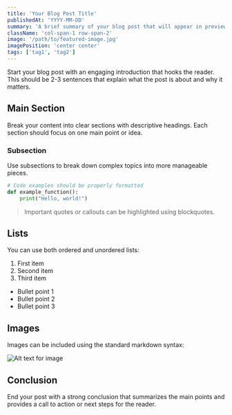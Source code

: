 ```yaml
---
title: 'Your Blog Post Title'
publishedAt: 'YYYY-MM-DD'
summary: 'A brief summary of your blog post that will appear in previews and meta descriptions'
className: 'col-span-1 row-span-2'
image: '/path/to/featured-image.jpg'
imagePosition: 'center center'
tags: ['tag1', 'tag2']
---
```


Start your blog post with an engaging introduction that hooks the reader. This should be 2-3 sentences that explain what the post is about and why it matters.

## Main Section

Break your content into clear sections with descriptive headings. Each section should focus on one main point or idea.

### Subsection

Use subsections to break down complex topics into more manageable pieces.

```python
# Code examples should be properly formatted
def example_function():
    print("Hello, world!")
```

> Important quotes or callouts can be highlighted using blockquotes.

## Lists

You can use both ordered and unordered lists:

1. First item
2. Second item
3. Third item

- Bullet point 1
- Bullet point 2
- Bullet point 3

## Images

Images can be included using the standard markdown syntax:

![Alt text for image](/default.png)

## Conclusion

End your post with a strong conclusion that summarizes the main points and provides a call to action or next steps for the reader. 